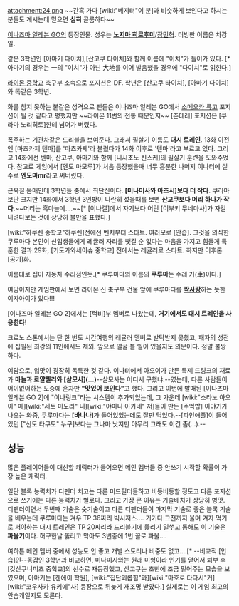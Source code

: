 attachment:24.png
~~간혹 가다 [wiki:"베지터"이 분]과 비슷하게 보인다고 하시는 분들도 계시는데 믿으면 '''심히''' 골룸하다~~

[[이나즈마 일레븐 GO]]의 등장인물. 성우는 '''[[노지마 히로후미]]'''/[[장민혁]]. 더빙판 이름은 차강일.

같은 3학년인 [아마기 다이치],[산고쿠 타이치]와 함께 이름에 "이치"가 들어가 있다. [* 아마기의 경우는 一의 "이치"가 아닌 大地를 이어 발음했을 경우에 "다이치"로 읽힌다.]

[[라이몬 중학교]] 축구부 소속으로 포지션은 DF. 학년은 [산고쿠 타이치], [아마기 다이치]와 똑같은 3학년.

화를 참지 못하는 불같은 성격으로 팬들은 이나즈마 일레븐 GO에서 [[소메오카 류고]] 포지션이 될 것 같다고 평했지만 ~~라이몬 11번의 전통 때문인지~~ [츤데레] 포지션은 [쿠라마 노리히토]한테 넘어가 버렸다.

폭주하는 기관차같은 드리블을 보여준다. 그래서 필살기 이름도 '''대시 트레인'''. 13화 이전엔 [마츠카제 텐마]를 '마츠카제'라 불렀다가 14화 이후로 '텐마'라고 부르고 있다. 그리고 14화에선 텐마, 산고쿠, 아마기와 함께 [니시조노 신스케]의 필살기 훈련을 도와주었다. 참고로 게임에서 [엔도 마모루]가 처음 등장했을때 너무 흥분한 나머지 이나터에 실수로 '''엔도마mr'''라고 써버렸다.

근육질 몸매인데 3학년들 중에서 최단신이다. '''[미나미사와 아츠시]보다 더 작다.''' 쿠라마보단 크지만 14화에서 3학년 3인방이 나란히 섰을때를 보면 '''산고쿠보다 머리 하나가 작다.'''~~머리는 흑마늘에….~~[* [이나갤]에서 자기보다 어린 [이부키 무네마사]가 자길 내려다보는 것에 상당히 불만을 표했다.]

[wiki:"하쿠렌 중학교"하쿠렌]전에선 벤치부터 스타트. 여러모로 [안습]. 그것을 의식한 쿠루마다 본인이 신입생들에게 레귤러 자리를 뺏길 순 없다는 마음을 가지고 힘들게 특훈한 결과 29화, [키도카와세이슈 중학교] 전에서는 레귤러로 스타트. 하지만 이후론 [공기]화.

이름대로 집이 자동차 수리점인듯.[* 쿠루마다의 이름의 '''쿠루마'''는 수레 거(車)이다.]

여담이지만 게임판에서 보면 라이몬 신 축구부 건물 앞에 쿠루마다를 '''[[짝사랑]]'''하는 듯한 여자아이가 있다!!!

[이나즈마 일레븐 GO 2]에서는 [럭비]부 멤버로 나왔는데, '''거기에서도 대시 트레인을 사용한다!'''

크로노 스톤에서는 단 한 번도 시간여행의 레귤러 멤버로 발탁받지 못했고, 패자의 성전에 집필된 최강의 11인에서도 제외. 앞으로 얼굴 볼 일이 있을지도 의문이다. 정말 불쌍하다.

여담으로, 입맛이 굉장히 독특한 것 같다. 이나터에서 아오이가 만든 특제 드링크의 재료가 '''마늘과 로얄젤리와 [살모사](…)'''--살모사는 어디서 구했냐.--였는데, 다른 사람들이 어이없어하는 도중에 혼자만 '''"맛있어 보인다"'''고 했다. 그리고 이번에 발매된 [이나즈마 일레븐 GO 2]에 "이나링크"라는 시스템이 추가되었는데, 그 가운데 [wiki:"소라노 아오이" 매][wiki:"세토 미도리" 니][wiki:"야마나 아카네" 저]들이 만든 [주먹밥] 이야기가 나오는 와중, 쿠루마다는 '''[바나나]'''가 들어있었는데도 잘만 먹었다.--[파인애플]이 들어있던 ["신도 타쿠토" 누구]보다는 그나마 낫지만 아무리 그래도 이건 좀(…).--

== 성능 ==
많은 플레이어들이 대신할 캐릭터가 들어오면 메인 멤버들 중 안쓰기 시작할 확률이 가장 높은 캐릭터.

일단 블록 능력치가 디펜더 치고는 다른 미드필더들하고 비등비등할 정도고 다른 포지션으로 쓰기에는 다른 능력치가 별로다. 그리고 가장 큰 이유는 기술배치가 상당히 병맛. 디펜더이면서 두번째 기술은 슛기술이고 다른 디펜더들이 마지막 기술로 좋은 블록 기술을 배우는데 쿠루마다는 겨우 TP 36짜리 빅시저스…. 거기다 그전까지 울며 겨자 먹기로 써야하는 대시 트레인은 TP 20짜리라 드리블기에 뚫리기 일쑤고 통해도 이 기술은 '''파울기'''이다. 허구한날 뚫리고 막아도 3번중에 1번 꼴로 파울….

여하튼 메인 멤버 중에서 성능도 안 좋고 개별 스토리나 비중도 없고….[* --비교적 [안습]인--동갑인 3학년과 비교하면, 미나미사와는 원래 미형이라 인기를 얻어서 퇴부 후 [갓산쿠니미츠 중학교]의 선수로 재등장했고, 산고쿠는 초반에 조금 밀어주는 모습을 보였으며, 아마기는 [겐에이 학원], [wiki:"집단괴롭힘"과][wiki:"마호로 타다시"거][wiki:"코우사카 유키에"사] 등장으로 뒤늦게 재조명 받았다.] 실제로는 이 게임 최고의 안습캐일지도 모른다.



